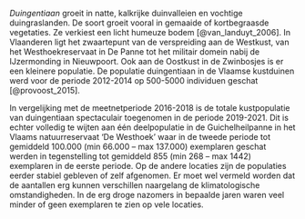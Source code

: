 *Duingentiaan* groeit in natte, kalkrijke duinvalleien en vochtige duingraslanden.
De soort groeit vooral in gemaaide of kortbegraasde vegetaties.
Ze verkiest een licht humeuze bodem [@van_landuyt_2006].
In Vlaanderen ligt het zwaartepunt van de verspreiding aan de Westkust, van het Westhoekreservaat in De Panne tot het militair domein nabij de IJzermonding in Nieuwpoort.
Ook aan de Oostkust in de Zwinbosjes is er een kleinere populatie.
De populatie duingentiaan in de Vlaamse kustduinen werd voor de periode 2012-2014 op 500-5000 individuen geschat [@provoost_2015].

In vergelijking met de meetnetperiode 2016-2018 is de totale kustpopulatie van duingentiaan spectaculair toegenomen in de periode 2019-2021.
Dit is echter volledig te wijten aan één deelpopulatie in de Guichelheilpanne in het Vlaams natuurreservaat 'De Westhoek' waar in de tweede periode tot gemiddeld 100.000 (min 66.000 -- max 137.000) exemplaren geschat werden in tegenstelling tot gemiddeld 855 (min 268 -- max 1442) exemplaren in de eerste periode.
Op de andere locaties zijn de populaties eerder stabiel gebleven of zelf afgenomen.
Er moet wel vermeld worden dat de aantallen erg kunnen verschillen naargelang de klimatologische omstandigheden.
In de erg droge nazomers in bepaalde jaren waren veel minder of geen exemplaren te zien op vele locaties.
